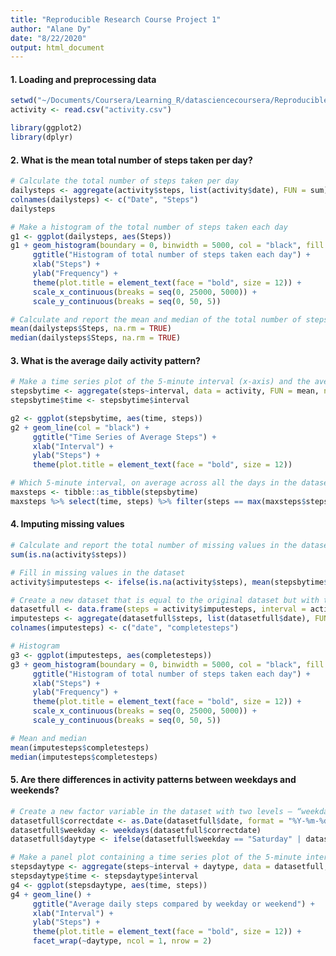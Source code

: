```yaml
---
title: "Reproducible Research Course Project 1"
author: "Alane Dy"
date: "8/22/2020"
output: html_document
---
```


#### 1. Loading and preprocessing data

```r
setwd("~/Documents/Coursera/Learning_R/datasciencecoursera/Reproducible_Research")
activity <- read.csv("activity.csv")

library(ggplot2)
library(dplyr)
```

#### 2. What is the mean total number of steps taken per day?

```r

# Calculate the total number of steps taken per day
dailysteps <- aggregate(activity$steps, list(activity$date), FUN = sum)
colnames(dailysteps) <- c("Date", "Steps")
dailysteps

# Make a histogram of the total number of steps taken each day
g1 <- ggplot(dailysteps, aes(Steps))
g1 + geom_histogram(boundary = 0, binwidth = 5000, col = "black", fill = "white") + 
     ggtitle("Histogram of total number of steps taken each day") + 
     xlab("Steps") + 
     ylab("Frequency") + 
     theme(plot.title = element_text(face = "bold", size = 12)) + 
     scale_x_continuous(breaks = seq(0, 25000, 5000)) + 
     scale_y_continuous(breaks = seq(0, 50, 5))

# Calculate and report the mean and median of the total number of steps taken per day
mean(dailysteps$Steps, na.rm = TRUE)
median(dailysteps$Steps, na.rm = TRUE)
```

#### 3. What is the average daily activity pattern?

```r

# Make a time series plot of the 5-minute interval (x-axis) and the average number of steps taken, averaged across all days (y-axis)
stepsbytime <- aggregate(steps~interval, data = activity, FUN = mean, na.action = na.omit)
stepsbytime$time <- stepsbytime$interval

g2 <- ggplot(stepsbytime, aes(time, steps))
g2 + geom_line(col = "black") + 
     ggtitle("Time Series of Average Steps") + 
     xlab("Interval") + 
     ylab("Steps") + 
     theme(plot.title = element_text(face = "bold", size = 12))

# Which 5-minute interval, on average across all the days in the dataset, contains the maximum number of steps?
maxsteps <- tibble::as_tibble(stepsbytime)
maxsteps %>% select(time, steps) %>% filter(steps == max(maxsteps$steps))
```

#### 4. Imputing missing values

```r

# Calculate and report the total number of missing values in the dataset 
sum(is.na(activity$steps))

# Fill in missing values in the dataset
activity$imputesteps <- ifelse(is.na(activity$steps), mean(stepsbytime$steps[match(activity$interval, stepsbytime$interval)], 0), activity$steps)

# Create a new dataset that is equal to the original dataset but with the missing data filled in
datasetfull <- data.frame(steps = activity$imputesteps, interval = activity$interval, date = activity$date)
imputesteps <- aggregate(datasetfull$steps, list(datasetfull$date), FUN = sum)
colnames(imputesteps) <- c("date", "completesteps")

# Histogram
g3 <- ggplot(imputesteps, aes(completesteps))
g3 + geom_histogram(boundary = 0, binwidth = 5000, col = "black", fill = "white") + 
     ggtitle("Histogram of total number of steps taken each day") + 
     xlab("Steps") + 
     ylab("Frequency") + 
     theme(plot.title = element_text(face = "bold", size = 12)) + 
     scale_x_continuous(breaks = seq(0, 25000, 5000)) + 
     scale_y_continuous(breaks = seq(0, 50, 5))

# Mean and median
mean(imputesteps$completesteps)
median(imputesteps$completesteps)
```

#### 5. Are there differences in activity patterns between weekdays and weekends?

```r

# Create a new factor variable in the dataset with two levels – “weekday” and “weekend” 
datasetfull$correctdate <- as.Date(datasetfull$date, format = "%Y-%m-%d")
datasetfull$weekday <- weekdays(datasetfull$correctdate)
datasetfull$daytype <- ifelse(datasetfull$weekday == "Saturday" | datasetfull$weekday == "Sunday", "weekend", "weekday")

# Make a panel plot containing a time series plot of the 5-minute interval (x-axis) and the average number of steps taken, averaged across all weekday days or weekend days (y-axis)
stepsdaytype <- aggregate(steps~interval + daytype, data = datasetfull, FUN = mean, na.action = na.omit)
stepsdaytype$time <- stepsdaytype$interval
g4 <- ggplot(stepsdaytype, aes(time, steps))
g4 + geom_line() + 
     ggtitle("Average daily steps compared by weekday or weekend") + 
     xlab("Interval") + 
     ylab("Steps") + 
     theme(plot.title = element_text(face = "bold", size = 12)) + 
     facet_wrap(~daytype, ncol = 1, nrow = 2)
```



